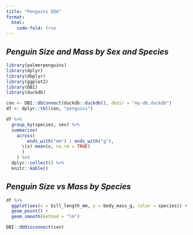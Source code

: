 ```yaml
---
title: "Penguins EDA"
format:
  html:
    code-fold: true
---
```


## *Penguin Size and Mass by Sex and Species*

```r
library(palmerpenguins)
library(dplyr)
library(dbplyr)
library(ggplot2)
library(DBI)
library(duckdb)

con <- DBI::dbConnect(duckdb::duckdb(), dbdir = "my-db.duckdb")
df <- dplyr::tbl(con, "penguins")
```

```r
df %>%
  group_by(species, sex) %>%
  summarise(
    across(
        ends_with("mm") | ends_with("g"),
      \(x) mean(x, na.rm = TRUE)
      )
    ) %>%
  dplyr::collect() %>%
  knitr::kable()
```

## *Penguin Size vs Mass by Species*

```r
df %>%
  ggplot(aes(x = bill_length_mm, y = body_mass_g, color = species)) +
  geom_point() + 
  geom_smooth(method = "lm")
```

```r
DBI::dbDisconnect(con)
```

